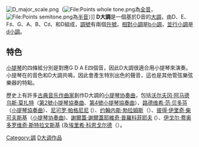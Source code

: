 [[File:D_major_scale.png|right]]（[[File:Points_whole_tone.png|File:Points whole tone.png]]為[[全音|全音]]，[[File:Points_semitone.png|File:Points semitone.png]]為[[半音|半音]]）]]
'''D大調'''是一個基於D音的[[大調|大調]]，由D、E、F♯、G、A、B、C♯、和D組成，[[調號|調號]]有兩個[[升號|升號]]。[[相對調|相對小調]]是[[b小調|b小調]]，[[並行調|並行小調]]是[[d小調|d小調]]。
{{Infobox Scale
|  image_name=<!-- 檔案不存在 D-major b-minor.svg --> 
|  scale_name=D大調
|  relative=[[B小調|B小調]]
|  parallel=[[D小調|D小調]]
|  tonic=D
|  super-tonic=E
|  mediant=F♯
|  sub-dominant=G
|  dominant=A
|  Sub-mediant=B
|  Leading-tone=C♯
|English=D-Major}}
== 特色 ==
[[小提琴|小提琴]]的四條絃分別是對應G D A E四個音，因此D大調很適合用小提琴來演奏。小提琴在{{link-en|空弦|Open string (music)}}的音色和D大調共鳴，因此會產生特別出色的聲音，這也是其他管弦樂弦樂器的特點。

歷史上有許多[[古典音乐|古典音乐]][[作曲家|作曲家]]創作D大調的[[小提琴协奏曲|小提琴协奏曲]]，包括[[沃尔夫冈·阿马德乌斯·莫扎特|沃尔夫冈·阿马德乌斯·莫扎特]]（[[第2號小提琴協奏曲_(莫扎特)|第2號小提琴協奏曲]]、[[第4號小提琴協奏曲_(莫扎特)|第4號小提琴協奏曲]]）、[[路德维希·范·贝多芬|路德维希·范·贝多芬]]（[[小提琴協奏曲_(貝多芬)|小提琴協奏曲]]）、[[尼可罗·帕格尼尼|尼可罗·帕格尼尼]] ({{link-en|第1號小提琴協奏曲 (帕格尼尼)|Violin Concerto No. 1 (Paganini)|第1號小提琴協奏曲}}）、[[约翰内斯·勃拉姆斯|约翰内斯·勃拉姆斯]]（{{link-en|小提琴協奏曲 (勃拉姆斯)|Violin Concerto (Brahms)|小提琴協奏曲}}）、[[彼得·伊里奇·柴可夫斯基|彼得·伊里奇·柴可夫斯基]]（[[小提琴协奏曲_(柴可夫斯基)|小提琴协奏曲]])、[[謝爾蓋·謝爾蓋耶維奇·普羅科菲耶夫|謝爾蓋·謝爾蓋耶維奇·普羅科菲耶夫]] ({{link-en|第1號小提琴協奏曲 (普羅科菲耶夫)|Violin Concerto No. 1 (Prokofiev)|第1號小提琴協奏曲}}）、[[伊戈尔·费奥多罗维奇·斯特拉文斯基|伊戈尔·费奥多罗维奇·斯特拉文斯基]] ({{link-en|小提琴協奏曲 (斯特拉文斯基)|Violin Concerto (Stravinsky)|小提琴協奏曲}}及[[埃里希·科恩戈尔德|埃里希·科恩戈尔德]]（{{link-en|小提琴協奏曲 (科恩戈爾德)|Violin Concerto (Korngold)|小提琴協奏曲}}）。

{{Circle of fifths}}
{{music-stub}}

[[Category:調|Category:調]]
[[Category:D大调作品|]]